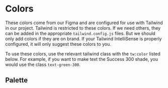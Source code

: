 
<Meta title="Base Styles/Colors" />

# Colors

These colors come from our Figma and are configured for use with Tailwind in our project. Tailwind is restricted to these colors. If we need others, they can be added in the appropriate `tailwind.config.js` files. But we should only add colors if they are on brand. If your Tailwind IntelliSense is properly configured, it will only suggest these colors to you.

To use these colors, use the relevant tailwind class with the `tw:color` listed below. For example, if you want to make text the Success 300 shade, you would use the class `text-green-300`.

## Palette

<ColorPalette>
    <ColorItem
        title="Black &amp; White"
        colors={{ black: "#000000", white: "#ffffff" }}
    />
    <ColorItem
        title="Neutral/Slate (tw: gray)"
        subtitle="Supporting secondary colors in backgrounds, text colors, separators, models, etc."
        colors={{
            50: "#f8fafc",
            100: "#f1f5f9",
            200: "#e2e8f0",
            300: "#cbd5e1",
            400: "#94a3b8",
            500: "#64748b",
            600: "#475569",
            700: "#334155",
            800: "#1e293b",
            900: "#0f172a",
        }}
    />
    <ColorItem
        title="Primary/Custom (tw:blue)"
        subtitle="Used across all the interactive elements such as CTAs, links, inputs, active states, etc."
        colors={{
            50: "#F5F8FD",
            100: "#D6E2F5",
            200: "#B6CBEE",
            300: "#97B5E6",
            400: "#789FDF",
            500: "#316CCC",
            600: "#2756A3",
            700: "#1D417A",
            800: "#142B52",
            900: "#0A1629",
        }}
    />
    <ColorItem
        title="Success/Emerald (tw:green)"
        subtitle="To convey an emotion of positivity. Generally used across success and completion states."
        colors={{
            50: "#ecfdf5",
            100: "#d1fae5",
            200: "#a7f3d0",
            300: "#6ee7b7",
            400: "#34d399",
            500: "#10b981",
            600: "#059669",
            700: "#047857",
            800: "#065f46",
            900: "#064e3b",
        }}
    />
    <ColorItem
        title="Warning/Amber (tw:orange)"
        subtitle="To convey a feeling of caution. Generally used across warning states."
        colors={{
            50: "#fffbeb",
            100: "#fef3c7",
            200: "#fde68a",
            300: "#fcd34d",
            400: "#fbbf24",
            500: "#f59e0b",
            600: "#d97706",
            700: "#b45309",
            800: "#92400e",
            900: "#78350f",
        }}
    />
    <ColorItem
        title="Destructive/Rose (tw:red)"
        subtitle="To convey the emotion of negativity, and used across error states."
        colors={{
            50: "#fff1f2",
            100: "#ffe4e6",
            200: "#fecdd3",
            300: "#fda4af",
            400: "#fb7185",
            500: "#f43f5e",
            600: "#e11d48",
            700: "#be123c",
            800: "#9f1239",
            900: "#881337",
        }}
    />
</ColorPalette>
